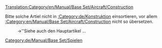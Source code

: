 [[Translation:Category/en/Manual/Base Set/Aircraft/Construction]]


{{en/Bilingual box| de
| Artikel, die sich damit beschäftigen, wie man etwas baut, sind hier aufgelistet.
| Articles dealing with how to construct things are listed here.}}
Bitte solche Artiel nicht in [[:Category:de/Konstruktion]] einsortieren, vor allem [[:Category:en/Manual/Base Set/Aircraft/Construction]] nicht so übersetzen.
:→''Siehe auch den Hauptartikel {{en/User/Pystro/Template/Link Translation|Construction|De|'''Bauen'''|Bauen|Konstruktion}}...

[[Category:de/Manual/Base Set/Spielen]]
